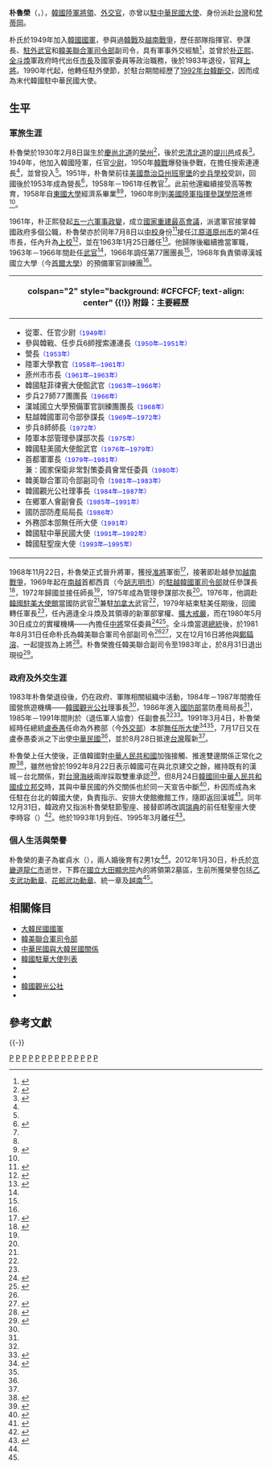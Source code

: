 {{noteTA
|1=zh:朝鮮戰爭; zh-cn:朝鲜战争; zh-tw:韓戰; zh-hk:韓戰; zh-sg:韩战;
}}
{{Infobox Officeholder
|office = [[韓國駐中華民國大使列表|韓國駐華大使]]
|term_start = 1991年8月
|term_end = 1992年8月
|president = 
|order2 =
|office2 = {{Link-ko|大韓民國駐教廷大使館|주교황청 대한민국 대사관|大韓民國駐教廷大使}}
|term_start2 = 1993年1月
|term_end2 = 1995年3月
|president2 = 
| name                      = 朴魯榮<br>{{lang|ko|박노영}}
| nickname                  =
| image                     =
| image_size                =
| caption                   =
| birth_date                ={{Birth date|1930|2|8}}
| birth_place               = {{KOR-JPN}}[[慶尚北道_(日本統治時代)|慶尚北道]][[榮州市|榮州邑]]
| disappeared_date          = <!-- {{Disappeared date and age|YYYY|MM|DD|YYYY|MM|DD}} (disappeared date then birth date) -->
| disappeared_place         =
| disappeared_status        =
| death_date                = {{death date and age|2012|1|30|1930|2|8}}
| death_place               = {{KOR}}[[京畿道|京畿道]][[龍仁市|龍仁市]]
| death_cause               =
| nationality               = {{ROK}}
| body_discovered           =
| resting_place             =  [[國立大田顯忠院|國立大田顯忠院]]
| resting_place_coordinates =
| 籍貫                      =
| monuments                 =
| home_town                 =
| 學歷                      =[[東國大學|東國大學]]經濟系<br>[[美國陸軍步兵學校|美國陸軍步兵學校]]<br>[[美國陸軍指揮參謀學院|美國陸軍指揮參謀學院]]
| alma_mater                =
| occupation                =
| notable_works             =
| nationality               = {{ROK}}
| party                     =
| religion                  =
| spouse                    =
| children                  =
| parents                   =
| relatives                 =
| branch = {{ROKA}}
| serviceyears  = 1949年－1983年
| servicenumber =
| 效忠 = {{ROK}}
| unit          = 
| rank          = {{flagicon image|대장.JPG}}[[上將|上將]]
| awards        = 
| battle        =[[韓戰|韓戰]]、[[越南戰爭|越南戰爭]]
| relations     =
| laterwork     =
| signature     =
| website       = <!-- {{URL|example.com}} -->
}}
<!--玄峰<ref name="한국인명사전1989">{{Cite book |title=한국인명사전 韓國人名辭典|publisher=[[Yonhap|영합통신]] 聯合通信 |date=1989-05-20 |language=ko}}</ref>{{rp|p128}}-->
'''朴魯榮'''（{{lang-ko|박노영}}，{{bd|1930年|2月8日|2012年|1月30日|catIdx=Park}}），[[韓國|韓國]][[大韓民國陸軍|陸軍]][[將領|將領]]、[[外交官|外交官]]，亦曾以[[韓國駐中華民國大使列表|駐中華民國大使]]、{{Link-ko|大韓民國駐教廷大使館|주교황청 대한민국 대사관|駐教廷大使}}身份派赴[[台灣|台灣]]和[[梵蒂岡|梵蒂岡]]。

朴氏於1949年加入[[韓國國軍|韓國國軍]]，參與過[[韓戰|韓戰]]及[[越南戰爭|越南戰爭]]，歷任部隊指揮官、參謀長、[[武官|駐外武官]]和[[韓美聯合軍司令部|韓美聯合軍司令部]]副司令，具有軍事外交經驗<ref name="軍事外交">{{Cite news |language=ko |script-title=ko:軍事外交솜씨 뛰어나: 朴魯榮 聯合司부사령관 |work={{lang|ko|[[京鄉新聞|京鄕新聞]]}} |publisher={{lang|ko|京鄕新聞社}} |page={{lang|ko|2면}} |date=1981-09-01 |accessdate=2015-11-15}}</ref>，並曾於[[朴正熙|朴正熙]]、[[全斗煥|全斗煥]]軍政府時代出任[[市長|市長]]及國家委員等政治職務，後於1983年退役，官拜[[上將|上將]]。1990年代起，他轉任駐外使節，於駐台期間經歷了[[中華民國與大韓民國關係#斷交|1992年台韓斷交]]，因而成為末代韓國駐中華民國大使。

==生平==
===軍旅生涯===
朴魯榮於1930年2月8日誕生於[[慶尚北道_(日本統治時代)|慶尚北道]]的[[榮州市|榮州]]<ref name="大田顯忠院">{{Cite web |language=ko |url=http://dnc.go.kr/_prog/_board/?mode=V&no=36755&code=merit&site_dvs_cd=kr&menu_dvs_cd=0208&s_post_dvs_cd=&skey=&sval=&GotoPage=210 |script-title=ko:공훈록보기 |date=2015-03-04 |accessdate=2015-11-28 |publisher={{lang|ko|[[國立大田顯忠院|국립대전현충원]] |deadurl=bot: unknown |archiveurl= |archivedate=2015-11-02 }} |archiveurl=https://web.archive.org/web/20151102045027/http://dnc.go.kr/_prog/_board/?mode=V&no=36755&code=merit&site_dvs_cd=kr&menu_dvs_cd=0208&s_post_dvs_cd=&skey=&sval=&GotoPage=210 |archivedate=2015-11-02 |dead-url=yes }}</ref>，後於[[忠清北道|忠清北道]]的[[堤川市|堤川邑]]成長<ref name="韓中央19910304">{{Cite news |language=ko |url = http://news.joins.com/article/2539620 |script-title=ko:박노영씨 본부대사에 |date=1991-03-04 |accessdate=2015-11-08 |publisher={{lang|ko|[[韓國中央日報|중앙일보]] }}|archiveurl=https://web.archive.org/web/20151108111952/http://news.joins.com/article/2539620 |archivedate=2015-11-28}}</ref>。1949年，他加入韓國陸軍，任官[[少尉|少尉]]，1950年[[韓戰|韓戰]]爆發後參戰，在{{Link-ko|大韓民國第6步兵師|제6보병사단 (대한민국)|第6步兵師}}擔任搜索連連長<ref name="大田顯忠院" />，並曾投入{{Link-ko|龍門山戰鬥|용문산 전투}}<ref name="軍事外交" />。1951年，朴魯榮前往[[美國|美國]][[喬治亞州|喬治亞州]][[班寧堡|班寧堡]]的[[美國陸軍步兵學校|步兵學校]]受訓，回國後於1953年成為營長<ref name="Korea Annual 1982">{{Cite book |language=en |title=Korea Annual 1982 |edition=19th Annual Edition |publisher=[[韓國聯合通訊社|Yonhap News Agency]] |date=1982 }}</ref>{{rp|672}}，1958年－1961年任{{Link-ko|大韓民國陸軍大學|대한민국 육군대학|陸軍大學}}教官<ref name="Korea Annual 1982" />{{rp|672}}。此前他還繼續接受高等教育，1958年自[[東國大學|東國大學]]經濟系畢業<ref name="Korea Annual 1982"></ref>{{rp|672}}<ref name="中央19910718">{{cite news |language=zh-hant |author=王長偉|title=韓國派遣朴魯榮繼任駐華大使：盧泰愚一舉異動十八位駐外使節；朴魯榮原為無任所大使，並非輕量級人物 |work=[[中央日報|中央日報]]  |date= 1991-07-18 |accessdate=2015-11-05 |page=第2版 }}</ref>，1960年則到[[美國陸軍指揮參謀學院|美國陸軍指揮參謀學院]]進修<ref name="Korea Annual 1982" />{{rp|672}}。

1961年，朴正熙發起[[五一六軍事政變|五一六軍事政變]]，成立[[國家重建最高會議|國家重建最高會議]]，派遣軍官接掌韓國政府多個公職，朴魯榮亦於同年7月8日以[[中校|中校]]身份<ref>{{Cite news |language=ko|script-title=ko:三個道警局長등을 更迭 |work={{lang|ko|[[京鄉新聞|京鄕新聞]]}} |publisher={{lang|ko|京鄕新聞社}} |page={{lang|ko|3면}}|date=1961-07-26 |accessdate=2015-11-12}}</ref>接任[[江原道_(韓國)|江原道]][[原州市|原州市]]的第4任市長，任內升為[[上校|上校]]<ref name="歸隊">{{Cite news |language=ko |script-title=ko:政府人事 |work={{lang|ko|[[東亞日報|東亞日報]]}} |publisher={{lang|ko|東亞日報社}} |page={{lang|ko|2면}} |date=1963-01-29 |accessdate=2015-11-15}}</ref>，並在1963年1月25日離任<ref name="國家紀錄院 原州市">{{Cite web |language=ko |script-title=ko:기관 변천정보 > 상세정보 강원도 원주시 |url=http://theme.archives.go.kr/next/organ/viewDetailInfo.do?code=OG0010271&isProvince=Y&mapInfo=mapno1 |date=2009-03-05 |accessdate=2015-11-28 |publisher={{lang|ko|{{Link-ko|大韓民國國家紀錄院|국가기록원|국가기록원}} |deadurl=bot: unknown |archiveurl= |archivedate=2015-11-08 }} |archiveurl=https://web.archive.org/web/20151108144041/http://theme.archives.go.kr/next/organ/viewDetailInfo.do?code=OG0010271&isProvince=Y&mapInfo=mapno1 |archivedate=2015-11-08 |dead-url=no }}</ref>。他歸隊後繼續擔當軍職，1963年－1966年間赴{{Link-ko|大韓民國駐菲律賓大使館|주필리핀 대한민국 대사관|韓國駐菲律賓大使館}}任[[武官|武官]]<ref name="Korea Annual 1982" />{{rp|672}}，1966年調任{{Link-ko|大韓民國第27步兵師|제27보병사단 (대한민국)|第27步兵師}}第77團團長<ref name="大田顯忠院" />，1968年負責領導漢城國立大學（今[[首爾大學|首爾大學]]）的預備軍官訓練團<ref name="Korea Annual 1982" />{{rp|672}}。

{| class="infobox bordered" style="width: 25em; font-size: 90%; text-align: left; float:right;" cellpadding="3"
|-
! colspan="2" style="background: #CFCFCF; text-align: center" {{!}} 附錄：主要經歷
|-
| colspan="2" style="font-size: 90%" |<div style="text-align: left">
* 從軍、任官少尉<small><span style="color: blue;">（1949年）</span></small>
* 參與韓戰、任步兵6師搜索連連長<small><span style="color: blue;">（1950年─1951年）</span></small>
* 營長<small><span style="color: blue;">（1953年）</span></small>
* 陸軍大學教官<small><span style="color: blue;">（1958年─1961年）</span></small>
* 原州市市長<small><span style="color: blue;">（1961年─1963年）</span></small>
* 韓國駐菲律賓大使館武官<small><span style="color: blue;">（1963年─1966年）</span></small>
* 步兵27師77團團長<small><span style="color: blue;">（1966年）</span></small>
* 漢城國立大學預備軍官訓練團團長<small><span style="color: blue;">（1968年）</span></small>
* 駐越韓國軍司令部參謀長<small><span style="color: blue;">（1969年─1972年）</span></small>
* 步兵8師師長<small><span style="color: blue;">（1972年）</span></small>
* 陸軍本部管理參謀部次長<small><span style="color: blue;">（1975年）</span></small>
* 韓國駐美國大使館武官<small><span style="color: blue;">（1976年─1979年）</span></small>
* 首都軍軍長<small><span style="color: blue;">（1979年─1981年）</span></small><br>兼：國家保衛非常對策委員會常任委員<small><span style="color: blue;">（1980年）</span></small>
* 韓美聯合軍司令部副司令<small><span style="color: blue;">（1981年─1983年）</span></small>
* 韓國觀光公社理事長<small><span style="color: blue;">（1984年─1987年）</span></small>
* 在鄉軍人會副會長<small><span style="color: blue;">（1985年─1991年）</span></small>
* 國防部防產局局長<small><span style="color: blue;">（1986年）</span></small>
* 外務部本部無任所大使<small><span style="color: blue;">（1991年）</span></small>
* 韓國駐中華民國大使<small><span style="color: blue;">（1991年─1992年）</span></small>
* 韓國駐聖座大使<small><span style="color: blue;">（1993年─1995年）</span></small>
</div>
|}
1968年11月22日，朴魯榮正式晉升將軍，獲授[[准將|准將]]軍銜<ref name="將星62">{{Cite news |language=ko |script-title=ko:將星진급자 62명발표 |work={{lang|ko|[[京鄉新聞|京鄕新聞]]}} |publisher={{lang|ko|京鄕新聞社}} |page={{lang|ko|1면}} |date=1968-11-22 |accessdate=2015-11-15}}</ref>，接著即赴越參加[[越南戰爭|越南戰爭]]，1969年起在[[南越|南越]]首都西貢（今[[胡志明市|胡志明市]]）的[[駐越韓國軍司令部|駐越韓國軍司令部]]就任參謀長<ref name="Korea Annual 1984">{{Cite book |language=en |title=Korea Annual 1984 |edition=21st Annual Edition |publisher=[[韓國聯合通訊社|Yonhap News Agency]] |date=1984 |page=670 }}</ref>，1972年歸國並接任{{Link-ko|大韓民國第8機械化步兵師|제8기계화보병사단 (대한민국)|第8步兵師}}師長<ref name="大田顯忠院" />，1975年成為{{Link-ko|大韓民國陸軍本部|대한민국 육군본부|陸軍本部}}管理參謀部次長<ref name="Korea Annual 1982" />{{rp|672}}。1976年，他調赴[[韓國駐美大使館|韓國駐美大使館]]當國防武官<ref name="Korea Annual 1984"></ref>兼駐[[加拿大|加拿大]]武官<ref name="大田顯忠院" />，1979年結束駐美任期後，回國轉任{{Link-ko|大韓民國首都軍|수도군단 (대한민국)|首都軍}}軍長<ref name="Korea Annual 1984" />，任內適逢全斗煥及其領導的新軍部掌權、[[5·17緊急戒嚴|擴大戒嚴]]，而在1980年5月30日成立的實權機構——{{tsl|ko|국가보위비상대책위원회|國家保衛非常對策委員會}}內擔任[[中將|中將]]常任委員<ref name="問題與研究">{{Cite journal |language=zh-hant |title=韓國動亂的背景與民主化前途 |author=朱少先 |journal=問題與研究 |volume=19 |issue=11 |year=1980 |pages=1173-74 }}</ref><ref>{{cite news |language=ko |script-title=ko:「國保委」常委위원 30명 任命: 全斗煥常委長 임명장 事務處·13개分科委 설치 |work={{lang|ko|[[京鄉新聞|京鄕新聞]]}} |publisher={{lang|ko|京鄕新聞社}} |page={{lang|ko|1면}} |date=1980-06-05 |accessdate=2015-11-28}}</ref>。全斗煥當選[[大韓民國總統|總統]]後，於1981年8月31日任命朴氏為韓美聯合軍司令部副司令<ref name="Korea Annual 1984" />{{rp|75}}<ref name="任命中將">{{Cite news |language=ko |url = http://gangnam.joins.com/news/article/Article.aspx?total_id=1578555&sc=&mc= |script-title=ko:박노영중장 임명 |date=1981-08-31 |accessdate=2015-11-28 |publisher={{lang|ko|강남통신}} |work={{lang|ko|[[韓國中央日報|중앙일보]] }} |archiveurl = https://web.archive.org/web/20151108114330/http://gangnam.joins.com/news/article/Article.aspx?total_id=1578555&sc=&mc= |archivedate=2015-11-08 }}</ref>，又在12月16日將他與[[鄭鎬溶|鄭鎬溶]]、{{Link-ko|金潤鎬|김윤호}}一起提拔為上將<ref>{{cite web |language = ko |url = http://www.archives.go.kr/next/search/showDetailPopup.do?rc_code=1310377&rc_rfile_no=200200019169&rc_ritem_no=000000000002 |script-title=ko:전두환 대통령 정호용, 김윤호, 박노영 대장 진급 신고 |publisher={{lang|ko|{{Link-ko|大韓民國國家記錄院|국가기록원|국가기록원}} }} |date=1981-12-16 |accessdate=2015-11-28 |archivedate=2014-10-15 |archiveurl = https://web.archive.org/web/20141015010056/http://www.archives.go.kr/next/search/showDetailPopup.do?rc_code=1310377&rc_rfile_no=200200019169&rc_ritem_no=000000000002%7D%7D }}</ref>。朴魯榮擔任韓美聯合副司令至1983年止，於8月31日退出現役<ref>{{cite news |language=ko |script-title = ko:韓美연합 副司令官 李相薰대장을 임명 |work={{lang|ko|[[京鄉新聞|京鄕新聞]] }} |publisher={{lang|ko|京鄕新聞社}} |page={{lang|ko|1면}} |date=1983-08-30 |accessdate=2015-11-28 }}</ref>。

===政府及外交生涯===
1983年朴魯榮退役後，仍在政府、軍隊相關組織中活動，1984年－1987年間擔任國營旅遊機構——[[韓國觀光公社|韓國觀光公社]]理事長<ref name="中央19910718"></ref>，1986年進入[[大韓民國國防部|國防部]]當防產局局長<ref name="大田顯忠院"></ref>，1985年－1991年間則於{{Link-ko|大韓民國在鄉軍人會|대한민국 재향군인회|在鄉軍人會}}（退伍軍人協會）任副會長<ref name="中央19910718"></ref><ref name="八十一年">{{Cite book |language=zh-hant |title=中華民國八十一年外交年鑑 |publisher=[[中華民國外交部|外交部]]外交年鑑編輯委員會 |year=1992  |isbn=957-00-1745-7 }}</ref>{{rp|551}}。1991年3月4日，朴魯榮經時任總統[[盧泰愚|盧泰愚]]任命為外務部（今[[大韓民國外交部|外交部]]）本部[[無任所大使|無任所大使]]<ref>{{Cite news |language=ko |script-title=ko:박노영 전 연합사 부사령관 외무부 본부 특임대사 임명 |work={{lang|ko|[[韓民族日報|한겨레신문]]}} |publisher={{lang|ko|한겨레신문사}} |page={{lang|Ko|2면}} |date=1991-03-05 |accessdate=2015-11-28}}</ref><ref name="中央19910718"></ref>，7月17日又在盧泰愚委派之下出使[[中華民國|中華民國]]<ref name="八十一年"></ref>{{rp|551}}，並於8月28日抵達[[台灣|台灣]]履新<ref name="八十一年"></ref>{{rp|587}}。

朴魯榮上任大使後，正值韓國對[[中華人民共和國|中華人民共和國]]加強接觸、推進雙邊關係正常化之際<ref name="聯合19911004">{{Cite news |language=zh-hant|title=北京與平壤「血盟」關係仍在 南韓與中共建交 朴魯榮: 不會那麼快！ |publisher=[[聯合報|聯合報]] |author=尹乃菁 |date=1991-10-04 |accessdate=2015-11-28 |page=第4版}}</ref>，雖然他曾於1992年8月22日表示韓國可在與北京建交之餘，維持既有的漢城－台北關係，對[[台灣海峽|台灣海峽]]兩岸採取雙重承認<ref name="雙重承認">{{Cite news |language=zh-hant |title=韓使個人看法 雙重承認可行: 朴魯榮昨就敏感問題發表談話 未來可望維持實質經貿關係 |publisher=[[聯合報|聯合報]] |author=胡玉立 |date=1992-08-22 |accessdate=2015-11-28 |page=第4版}}</ref>，但8月24日[[1992年中韩建交|韓國同中華人民共和國成立邦交]]時，其與中華民國的外交關係也於同一天宣告中斷<ref name="八十二年">{{Cite book |language=zh-hant |title=中華民國八十二年外交年鑑 |publisher=[[中華民國外交部|外交部]]外交年鑑編輯委員會 |year=1993  |isbn=957-00-2996-X |page=頁96 }}</ref>，朴因而成為末任駐在台北的韓國大使，負責指示、安排大使館撤館工作，隨即返回漢城<ref name="離">{{Cite news |language=zh-hant |title=南韓駐華大使館昨天上午 正式降旗卸牌 |author=張旭昇 |publisher=[[中國時報|中國時報]] |date=1992-08-25 |accessdate=2015-11-28 |page=第3版}}</ref>。同年12月31日，韓政府又指派朴魯榮駐節聖座、接替即將改調[[瑞典|瑞典]]的前任駐聖座大使李時容（{{lang|ko|이시용}}）<ref>{{ko}}{{Cite news |language=ko |script-title=ko:스웨덴大使 李時容씨 교황청대사 朴魯榮씨 |work={{lang|ko|[[京鄉新聞|京鄕新聞]]}} |publisher={{lang|ko|京鄕新聞社}} |page={{lang|ko|3면}} |date=1993-01-01 |accessdate=2015-11-28}}</ref>。他於1993年1月到任、1995年3月離任<ref>{{Cite web |language=ko |script-title=ko:역대공관장 |author={{lang|ko|주 교황청 대한민국 대사관}} |url=http://ita-vatican.mofa.go.kr/korean/eu/ita-vatican/legation/history/index.jsp |date=2013 |archivedate=2015-08-01 |archiveurl=https://web.archive.org/web/20150801210629/http://ita-vatican.mofa.go.kr/korean/eu/ita-vatican/legation/history/index.jsp |accessdate=2015-11-28}}</ref>。

===個人生活與榮譽===
朴魯榮的妻子為崔貞水（{{lang|ko|최정수}}），兩人婚後育有2男1女<ref name="軍事外交"></ref>。2012年1月30日，朴氏於[[京畿道|京畿道]][[龍仁市|龍仁市]]逝世，下葬在[[國立大田顯忠院|國立大田顯忠院]]內的將領第2墓區，生前所獲榮譽包括[[乙支武功勳章|乙支武功勳章]]、[[花郎武功勳章|花郎武功勳章]]、{{Link-en|保國勳章|Order of National Security Merit}}統一章及[[越南共和國|越南]]{{Link-en|越南名譽勳章|Armed Forces Honor Medal|一等名譽勳章}}<ref name="大田顯忠院"></ref>。

==相關條目==
{{commonscat|Park Noh Young}}
{{portal box|人物|大韓民國|軍事|國際關係}}
*[[大韓民國國軍|大韓民國國軍]]
*[[韓美聯合軍司令部|韓美聯合軍司令部]]
*[[中華民國與大韓民國關係|中華民國與大韓民國關係]]
*[[韓國駐華大使列表|韓國駐華大使列表]]
*{{Link-ko|韓梵關係|대한민국-성좌 관계}}
*{{tsl|ko|국가보위비상대책위원회|國家保衛非常對策委員會}}
*[[韓國觀光公社|韓國觀光公社]]
*{{Link-ko|大韓民國在鄉軍人會|대한민국 재향군인회}}

== 參考文獻 ==
{{Reflist|30em}}

{{-}}
{{Start box}}
{{S-dip}}
{{Succession box
| title  = [[韓國駐中華民國大使列表|大韓民國駐中華民國大使]]
| years  = 第12任：1991年8月－1992年8月
| before = [[韓哲洙|韓哲洙]]
| after  = （末任）
}}
{{Succession box
| title  = {{Link-ko|大韓民國駐教廷大使館|주교황청 대한민국 대사관|大韓民國駐教廷大使}}
| years  = 第6任：1993年1月－1995年2月
| before = 李時容
| after  = 金興洙
}}
{{S-mil}}
{{Succession box
| title  = [[韓美聯合軍司令部|韓美聯合軍司令部]]副司令
| years  = 第3任：1981年9月－1983年8月
| before = 白石柱
| after  = {{Link-en|李相薰|이상훈 (1933년)}}
}}
{{S-off}}
{{Succession box
| title  = [[原州市|原州市]]市長
| years  = 第4任：1961年7月8日 - 1963年1月5日
| before = 朴柱根
| after  = 韓東錫
}}
{{End box}}
{{韓國駐華大使}}

[[Category:韓國陸軍將領|P]]
[[Category:韩国韩战军事人物|P]]
[[Category:韓國越戰人物|P]]
[[Category:韓國駐外武官|P]]
[[Category:韓美聯合軍司令部副司令|P]]
[[Category:韓國駐中華民國大使|P]]
[[Category:韓國駐教廷大使|P]]
[[Category:乙支武功勳章獲得者|P]]
[[Category:韓國基礎地方自治團體長|P]]
[[Category:東國大學校友|P]]
[[Category:美國陸軍指揮參謀學院校友|P]]
[[Category:忠清北道出身人物|P]]
[[Category:榮州市出身人物|P]]
[[Category:朴姓|P]]